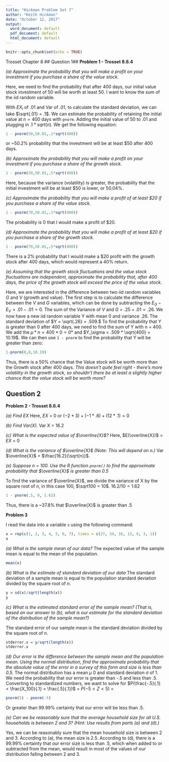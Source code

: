 ```yaml
---
title: "Hickman Problem Set 7"
author: "Keith Hickman"
date: "October 12, 2017"
output:
  word_document: default
  pdf_document: default
  html_document: default
---
```


```r
knitr::opts_chunk$set(echo = TRUE)
```

Trosset Chapter 8
## Question 1##
**Problem 1 - Trosset 8.6.4**

*(a) Approximate the probability that you will make a profit on your investment if you purchase a share of the value stock.*

Here, we need to find the probability that after 400 days, our initial value stock investment of 50 will be worth at least 50. I want to know the sum of the iid random variable. 

With $EX_i$ of .01 and Var of .01, to calculate the standard deviation, we can take $\sqrt{.01} = .1$. We can estimate the probability of retaining the initial value at $n= 400$ days with ``pnorm``. Adding the initial value of 50 to .01 and plugging in $.1 * sqrt(n)$. We get the following equation: 
```r
1 - pnorm(50,50.01,.1*sqrt(400))
```
or ~50.2% probability that the investment will be at least $50 after 400 days. 

*(b) Approximate the probability that you will make a profit on your investment if you purchase a share of the growth stock.*

```r
1 - pnorm(50,50.01,.5*sqrt(400))
```
Here, because the variance (volatility) is greater, the probability that the initial investment will be at least $50 is lower, or 50.04%.  


*(c) Approximate the probability that you will make a profit of at least $20 if you purchase a share of the value stock.*

```r
1 - pnorm(70,50.01,.1*sqrt(400))
```

The probability is 0 that I would make a profit of $20. 

*(d) Approximate the probability that you will make a profit of at least $20 if you purchase a share of the growth stock.*

```r
1 - pnorm(70,50.01,.5*sqrt(400))
```

There is a 2% probability that I would make a $20 profit with the growth stock after 400 days, which would represent a 40% return. 

*(e) Assuming that the growth stock fluctuations and the value stock fluctuations are independent, approximate the probability that, after 400 days, the price of the growth stock will exceed the price of the value stock.*

Here, we are interested in the difference between two iid random variables *G* and *V* (growth and value).  The first step is to calculate the difference between the *V* and *G* variables, which can be done by subtracting the $E_G - E_V = .01 - .01 = 0$. The sum of the Variance of *V* and *G* = $.25 + .01 = .26$. We now have a new iid random variable Y with mean $0$ and variance .26. The standard deviation of $Y = \sqrt{.26} =  .509.$ To find the probability that Y is greater than 0 after 400 days, we need to find the sum of Y with n = 400. We add the $\mu *n = 400 * 0 = 0*$ and $Y_\sigma = .509 * \sqrt{400} = 10.19$.  We can then use ``1 - pnorm`` to find the probability that Y will be greater than zero: 

```r
1-pnorm(0,0,10.19)
```

Thus, there is a 50% chance that the Value stock will be worth more than the Growth stock after 400 days. 
*This doesn't quite feel right - there's more volatility in the growth stock, so shouldn't there be at least a slightly higher chance that the value stock will be worth more?*

## Question 2##
**Problem 2 - Trosset 8.6.4**

*(a) Find EX*
Here, $EX$ = 0 or $(-2*3) + (-1*.6) + (12 * .1) = 0$

*(b) Find Var(X).*
Var X = 16.2

*(c) What is the expected value of $\overline{X}$?*
Here, $E(\overline{X})$ = $EX$ = 0

*(d) What is the variance of $\overline{X}$ (Note: This will depend on n.)*
Var $\overline{X}$ = $\frac{16.2}{\sqrt(n)}$.  

*(e) Suppose n = 100. Use the R function ``pnorm()`` to find the approximate probability that $\overline{X}$ is greater than 0.5*

To find the variance of $\overline{X}$, we divide the variance of X by the square root of $n$, in this case 100, $\sqrt100 = 10$. $16.2/10 = 1.62$

```r
1 - pnorm(.5, 0, 1.62)
```

Thus, there is a ~37.8% that $\overline{X}$ is greater than .5

**Problem 3**

I read the data into a variable ``x`` using the following command: 
```r
x = rep(c(1, 2, 3, 4, 5, 6, 7), times = c(27, 34, 16, 13, 6, 3, 1))
x
```

*(a) What is the sample mean of our data?*
The expected value of the sample mean is equal to the mean of the population. 
```r
mean(x)
```

*(b) What is the estimate of standard deviation of our data*
The standard deviation of a sample mean is equal to the population standard deviation divided by the square root of $n$.
```r
y = sd(x)/sqrt(length(x))
y
```


*(c) What is the estimated standard error of the sample mean? (That is, based on our answer to (b), what is our estimate for the standard deviation of the distribution of the sample mean?)*

The standard error of our sample mean is the standard deviation divided by the square root of $n$. 

```r
stderror.x = y/sqrt(length(x))
stderror.x
```

*(d) Our error is the difference between the sample mean and the population mean. Using the normal distribution, find the approximate probability that the absolute value of the error in a survey of this form and size is less than 0.5.* 
The normal distribution has a mean $\mu$ 0 and standard deviation $\sigma$ of 1. We need the probability that our error is greater than -.5 and less than .5. Converting to standardized numbers, we want to solve for $P(\frac{-.5}{.1} < \frac{X_100}{.1} < \frac{.5}{.1})$ = $P(-5 < Z < 5)$ = 

```r
pnorm(5) - pnorm(-5)
```

Or greater than 99.99% certainty that our error will be less than .5. 

*(e) Can we be reasonably sure that the average household size for all U.S. households is between 2 and 3? (Hint: Use results from parts (a) and (d).)*

Yes, we can be reasonably sure that the mean household size is between 2 and 3.  According to (a), the mean size is 2.5. According to (d), there is a 99.99% certainty that our error size is less than .5, which when added to or subtracted from the mean, would result in most of the values of our distribution falling between 2 and 3.

